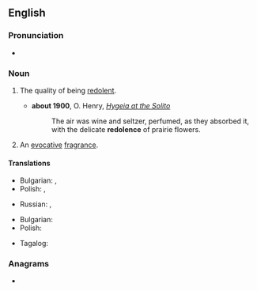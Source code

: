 ==English==

===Pronunciation===
* {{IPA|en|/ˈɹed.əl.ənts/}}

===Noun===
{{en-noun|~}}

# {{lb|en|uncountable}} The quality of being [[redolent]].
#* '''about 1900''', O. Henry, ''[[s:Hygeia at the Solito|Hygeia at the Solito]]''
#*: The air was wine and seltzer, perfumed, as they absorbed it, with the delicate '''redolence''' of prairie flowers.
# {{lb|en|countable}} An [[evocative]] [[fragrance]].

====Translations====
{{trans-top|the quality of being redolent}}
* Bulgarian: {{t+|bg|благоухание|n}}, {{t+|bg|аромат|m}}
* Polish: {{t+|pl|aromat|m}}, {{t+|pl|zapach|m}}
{{trans-mid}}
* Russian: {{t+|ru|арома́т|m}}, {{t+|ru|благоуха́ние|n}}
{{trans-bottom}}

{{trans-top|an evocative fragrance}}
* Bulgarian: {{t|bg|предизвикателен аромат|m}}
* Polish: {{t|pl|przywołujący zapach|m}}
{{trans-mid}}
* Tagalog: {{t|tl|halimunmon}}
{{trans-bottom}}

===Anagrams===
* {{anagrams|en|a=cdeeelnor|cedrelone|deceleron}}